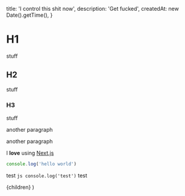 
  title: 'I control this shit now',
  description: 'Get fucked',
  createdAt: new Date().getTime(),
}

# H1

stuff

## H2

stuff

### H3

stuff

another paragraph

another paragraph

I **love** using [Next.js](https://nextjs.org/)

```js
console.log('hello world')
```

test `js console.log('test')` test

  <ArticleLayout meta={meta}>{children}</ArticleLayout>
)
